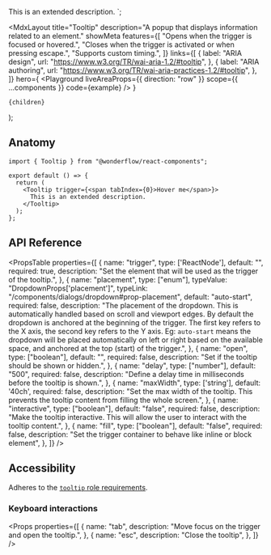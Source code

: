 
  This is an extended description.
</Tooltip>`;

  <MdxLayout
    title="Tooltip"
    description="A popup that displays information related to an element."
    showMeta
    features={[
      "Opens when the trigger is focused or hovered.",
      "Closes when the trigger is activated or when pressing escape.",
      "Supports custom timing.",
    ]}
    links={[
      {
        label: "ARIA design",
        url: "https://www.w3.org/TR/wai-aria-1.2/#tooltip",
      },
      {
        label: "ARIA authoring",
        url: "https://www.w3.org/TR/wai-aria-practices-1.2/#tooltip",
      },
    ]}
    hero={
      <Playground
        liveAreaProps={{ direction: "row" }}
        scope={{ ...components }}
        code={example}
      />
    }
  >
    {children}
  </MdxLayout>
);

## Anatomy

```tsx highlight=1,5-7
import { Tooltip } from "@wonderflow/react-components";

export default () => {
  return (
    <Tooltip trigger={<span tabIndex={0}>Hover me</span>}>
      This is an extended description.
    </Tooltip>
  );
};
```

## API Reference

<PropsTable
  properties={[
    {
      name: "trigger",
      type: ['ReactNode'],
      default: "",
      required: true,
      description: "Set the element that will be used as the trigger of the tooltip.",
    },
    {
      name: "placement",
      type: ["enum"],
      typeValue: "DropdownProps['placement']",
      typeLink: "/components/dialogs/dropdown#prop-placement",
      default: "auto-start",
      required: false,
      description:
        "The placement of the dropdown. This is automatically handled based on scroll and viewport edges. By default the dropdown is anchored at the beginning of the trigger. The first key refers to the X axis, the second key refers to the Y axis. Eg: `auto-start` means the dropdown will be placed automatically on left or right based on the available space, and anchored at the top (start) of the trigger.",
    },
    {
      name: "open",
      type: ["boolean"],
      default: "",
      required: false,
      description:
        "Set if the tooltip should be shown or hidden.",
    },
    {
      name: "delay",
      type: ["number"],
      default: "500",
      required: false,
      description: "Define a delay time in milliseconds before the tooltip is shown.",
    },
    {
      name: "maxWidth",
      type: ['string'],
      default: '40ch',
      required: false,
      description: "Set the max width of the tooltip. This prevents the tooltip content from filling the whole screen.",
    },
    {
      name: "interactive",
      type: ["boolean"],
      default: "false",
      required: false,
      description: "Make the tooltip interactive. This will allow the user to interact with the tooltip content.",
    },
    {
      name: "fill",
      type: ["boolean"],
      default: "false",
      required: false,
      description: "Set the trigger container to behave like inline or block element",
    },
  ]}
/>

## Accessibility

Adheres to the [`tooltip` role requirements](https://www.w3.org/TR/wai-aria-1.2/#tooltip).

### Keyboard interactions

<Props
  properties={[
    {
      name: "tab",
      description: "Move focus on the trigger and open the tooltip.",
    },
    {
      name: "esc",
      description: "Close the tooltip",
    },
  ]}
/>
